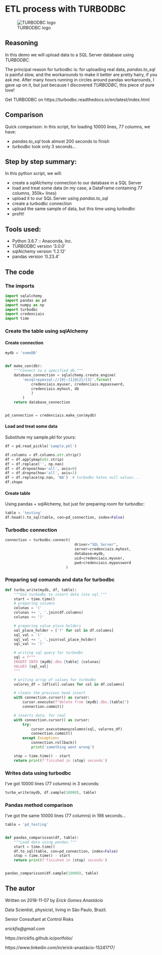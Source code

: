 # ETL process with TURBODBC

![TURBODBC logo](logo.png)

## Reasoning

In this demo we will upload data to a SQL Server database using *TURBODBC*.

The principal reason for turbodbc is: for uploading real data, *pandas.to_sql* is painful slow, and the workarounds to make it better are pretty hairy, if you ask me. After many hours running in circles around pandas workarounds, I gave up on it, but just because I discovered *TURBODBC*, this piece of pure love!

Get TURBODBC on https://turbodbc.readthedocs.io/en/latest/index.html

## Comparison

Quick comparison: in this script, for loading 10000 lines, 77 columns, we have:

- *pandas.to_sql*  took almost 200 seconds to finish
- *turbodbc* took only 3 seconds...

## Step by step summary:

In this python script, we will:

- create a *sqlAlchemy* connection to our database in a SQL Server
- load and treat some data (in my case, a DataFrame containing 77 columns, 350k+ lines)
- upload it to our SQL Server using *pandas.to_sql*
- create a *turbodbc* connection
- upload the same sample of data, but this time using *turbodbc*
- profit!

## Tools used:

- Python 3.6.7 :: Anaconda, Inc.
- TURBODBC version '3.0.0'
- sqlAlchemy version '1.2.12'
- pandas version '0.23.4'


## The code

### The imports

```python
import sqlalchemy
import pandas as pd
import numpy as np
import turbodbc
import credenciais
import time
```

### Create the table using sqlAlchemy

#### Create connection

```python
mydb = 'someDB'


def make_con(db):
    """Connect to a specified db."""
    database_connection = sqlalchemy.create_engine(
        'mssql+pymssql://{0}:{1}@{2}/{3}'.format(
            credenciais.myuser, credenciais.mypassword,
            credenciais.myhost, db
            )
        )
    return database_connection


pd_connection = credenciais.make_con(mydb)
```

#### Load and treat some data

Substitute my sample.pkl for yours:

```python
df = pd.read_pickle('sample.pkl')

df.columns = df.columns.str.strip()
df = df.applymap(str.strip)
df = df.replace('', np.nan)
df = df.dropna(how='all', axis=0)
df = df.dropna(how='all', axis=1)
df = df.replace(np.nan, 'NA')  # turbodbc hates null values...
df.shape
```

#### Create table

Using pandas + sqlAlchemy, but just for preparing room for turbodbc:


```python
table = 'testing'
df.head().to_sql(table, con=pd_connection, index=False)
```

### Turbodbc connection

```python
connection = turbodbc.connect(
                                driver="SQL Server",
                                server=credenciais.myhost,
                                database=mydb,
                                uid=credenciais.myuser,
                                pwd=credenciais.mypassword
                            )
```

### Preparing sql comands and data for turbodbc

```python
def turbo_write(mydb, df, table):
    """Use turbodbc to insert data into sql."""
    start = time.time()
    # preparing columns
    colunas = '('
    colunas += ', '.join(df.columns)
    colunas += ')'

    # preparing value place holders
    val_place_holder = ['?' for col in df.columns]
    sql_val = '('
    sql_val += ', '.join(val_place_holder)
    sql_val += ')'

    # writing sql query for turbodbc
    sql = f"""
    INSERT INTO {mydb}.dbo.{table} {colunas}
    VALUES {sql_val}
    """

    # writing array of values for turbodbc
    valores_df = [df[col].values for col in df.columns]

    # cleans the previous head insert
    with connection.cursor() as cursor:
        cursor.execute(f"delete from {mydb}.dbo.{table}")
        connection.commit()

    # inserts data, for real
    with connection.cursor() as cursor:
        try:
            cursor.executemanycolumns(sql, valores_df)
            connection.commit()
        except Exception:
            connection.rollback()
            print('something went wrong')

    stop = time.time() - start
    return print(f'finished in {stop} seconds')

```

### Writes data using turbodbc

I've got 10000 lines (77 columns) in 3 seconds:

```python
turbo_write(mydb, df.sample(10000), table)
```

### Pandas method comparison

I've got the same 10000 lines (77 columns) in 198 seconds...


```python
table = 'pd_testing'


def pandas_comparisson(df, table):
    """Load data using pandas."""
    start = time.time()
    df.to_sql(table, con=pd_connection, index=False)
    stop = time.time() - start
    return print(f'finished in {stop} seconds')


pandas_comparisson(df.sample(10000), table)
```

## The autor

Written on 2018-11-07 by *Erick Gomes Anastácio*

Data Scientist, physicist, living in São Paulo, Brazil.

Senior Consultant at Control Risks

*erickfis@gmail.com*

https://erickfis.github.io/portfolio/

https://www.linkedin.com/in/erick-anastácio-15241717/
